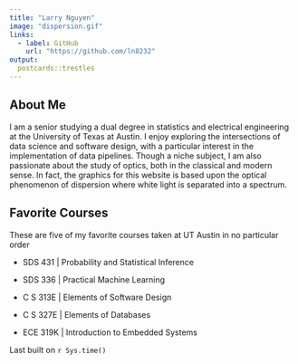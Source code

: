 ```yaml
---
title: "Larry Nguyen"
image: "dispersion.gif"
links:
  - label: GitHub
    url: "https://github.com/ln8232"
output:
  postcards::trestles
---
```

 
## About Me
I am a senior studying a dual degree in statistics and electrical engineering at the University of Texas at Austin. I enjoy exploring the intersections of data science and software design, with a particular interest in the implementation of data pipelines. Though a niche subject, I am also passionate about the study of optics, both in the classical and modern sense. In fact, the graphics for this website is based upon the optical phenomenon of dispersion where white light is separated into a spectrum.


## Favorite Courses
These are five of my favorite courses taken at UT Austin in no particular order

- SDS 431 | Probability and Statistical Inference

- SDS 336 | Practical Machine Learning

- C S 313E | Elements of Software Design

- C S 327E | Elements of Databases

- ECE 319K | Introduction to Embedded Systems 

Last built on `r Sys.time()`
